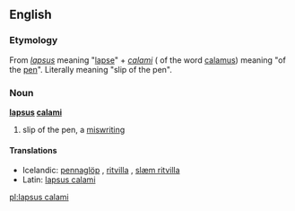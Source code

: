 {{rfv}}
==English==

===Etymology===
From ''[[lapsus]]'' meaning "[[lapse]]" + ''[[calami]]'' ({{gen}} of the word [[calamus]]) meaning "of the [[pen]]". Literally meaning "slip of the pen".

===Noun===
'''[[lapsus]] [[calamus|calami]]'''

# {{formal}} slip of the pen, a [[miswriting]]

====Translations====
*Icelandic: [[pennaglöp]] {{npl}}, [[ritvilla]] {{f}}, [[slæm ritvilla]] {{f}}
*Latin: [[lapsus calami#Latin|lapsus calami]] {{m}}

[[pl:lapsus calami]]